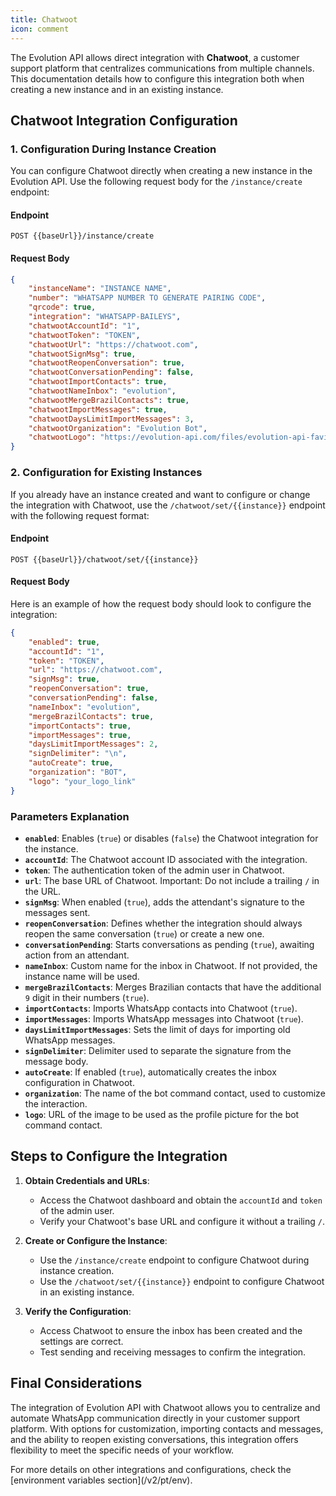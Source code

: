 ```yaml
---
title: Chatwoot  
icon: comment  
---
```


The Evolution API allows direct integration with **Chatwoot**, a customer support platform that centralizes communications from multiple channels. This documentation details how to configure this integration both when creating a new instance and in an existing instance.

## Chatwoot Integration Configuration

### 1. Configuration During Instance Creation

You can configure Chatwoot directly when creating a new instance in the Evolution API. Use the following request body for the `/instance/create` endpoint:

#### Endpoint

~~~http
POST {{baseUrl}}/instance/create
~~~

#### Request Body

~~~json
{
    "instanceName": "INSTANCE NAME",
    "number": "WHATSAPP NUMBER TO GENERATE PAIRING CODE",
    "qrcode": true,
    "integration": "WHATSAPP-BAILEYS",
    "chatwootAccountId": "1",
    "chatwootToken": "TOKEN",
    "chatwootUrl": "https://chatwoot.com",
    "chatwootSignMsg": true,
    "chatwootReopenConversation": true,
    "chatwootConversationPending": false,
    "chatwootImportContacts": true,
    "chatwootNameInbox": "evolution",
    "chatwootMergeBrazilContacts": true,
    "chatwootImportMessages": true,
    "chatwootDaysLimitImportMessages": 3,
    "chatwootOrganization": "Evolution Bot",
    "chatwootLogo": "https://evolution-api.com/files/evolution-api-favicon.png"
}
~~~

### 2. Configuration for Existing Instances

If you already have an instance created and want to configure or change the integration with Chatwoot, use the `/chatwoot/set/{{instance}}` endpoint with the following request format:

#### Endpoint

~~~http
POST {{baseUrl}}/chatwoot/set/{{instance}}
~~~

#### Request Body

Here is an example of how the request body should look to configure the integration:

~~~json
{
    "enabled": true,
    "accountId": "1",
    "token": "TOKEN",
    "url": "https://chatwoot.com",
    "signMsg": true,
    "reopenConversation": true,
    "conversationPending": false,
    "nameInbox": "evolution",
    "mergeBrazilContacts": true,
    "importContacts": true,
    "importMessages": true,
    "daysLimitImportMessages": 2,
    "signDelimiter": "\n",
    "autoCreate": true,
    "organization": "BOT",
    "logo": "your_logo_link"
}
~~~

### Parameters Explanation

- **`enabled`**: Enables (`true`) or disables (`false`) the Chatwoot integration for the instance.
- **`accountId`**: The Chatwoot account ID associated with the integration.
- **`token`**: The authentication token of the admin user in Chatwoot.
- **`url`**: The base URL of Chatwoot. Important: Do not include a trailing `/` in the URL.
- **`signMsg`**: When enabled (`true`), adds the attendant's signature to the messages sent.
- **`reopenConversation`**: Defines whether the integration should always reopen the same conversation (`true`) or create a new one.
- **`conversationPending`**: Starts conversations as pending (`true`), awaiting action from an attendant.
- **`nameInbox`**: Custom name for the inbox in Chatwoot. If not provided, the instance name will be used.
- **`mergeBrazilContacts`**: Merges Brazilian contacts that have the additional `9` digit in their numbers (`true`).
- **`importContacts`**: Imports WhatsApp contacts into Chatwoot (`true`).
- **`importMessages`**: Imports WhatsApp messages into Chatwoot (`true`).
- **`daysLimitImportMessages`**: Sets the limit of days for importing old WhatsApp messages.
- **`signDelimiter`**: Delimiter used to separate the signature from the message body.
- **`autoCreate`**: If enabled (`true`), automatically creates the inbox configuration in Chatwoot.
- **`organization`**: The name of the bot command contact, used to customize the interaction.
- **`logo`**: URL of the image to be used as the profile picture for the bot command contact.

## Steps to Configure the Integration

1. **Obtain Credentials and URLs**:
   - Access the Chatwoot dashboard and obtain the `accountId` and `token` of the admin user.
   - Verify your Chatwoot's base URL and configure it without a trailing `/`.

2. **Create or Configure the Instance**:
   - Use the `/instance/create` endpoint to configure Chatwoot during instance creation.
   - Use the `/chatwoot/set/{{instance}}` endpoint to configure Chatwoot in an existing instance.

3. **Verify the Configuration**:
   - Access Chatwoot to ensure the inbox has been created and the settings are correct.
   - Test sending and receiving messages to confirm the integration.

## Final Considerations

The integration of Evolution API with Chatwoot allows you to centralize and automate WhatsApp communication directly in your customer support platform. With options for customization, importing contacts and messages, and the ability to reopen existing conversations, this integration offers flexibility to meet the specific needs of your workflow.

<Info>  
For more details on other integrations and configurations, check the [environment variables section](/v2/pt/env).
</Info>